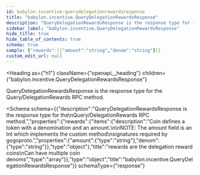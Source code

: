 ```yaml
---
id: babylon-incentive-querydelegationrewardsresponse
title: "babylon.incentive.QueryDelegationRewardsResponse"
description: "QueryDelegationRewardsResponse is the response type for the"
sidebar_label: "babylon.incentive.QueryDelegationRewardsResponse"
hide_title: true
hide_table_of_contents: true
schema: true
sample: {"rewards":[{"amount":"string","denom":"string"}]}
custom_edit_url: null
---
```



<Heading
  as={"h1"}
  className={"openapi__heading"}
  children={"babylon.incentive.QueryDelegationRewardsResponse"}
>
</Heading>



QueryDelegationRewardsResponse is the response type for the
Query/DelegationRewards RPC method.

<Schema
  schema={{"description":"QueryDelegationRewardsResponse is the response type for the\nQuery/DelegationRewards RPC method.","properties":{"rewards":{"items":{"description":"Coin defines a token with a denomination and an amount.\n\nNOTE: The amount field is an Int which implements the custom method\nsignatures required by gogoproto.","properties":{"amount":{"type":"string"},"denom":{"type":"string"}},"type":"object"},"title":"rewards are the delegation reward coins\nCan have multiple coin denoms","type":"array"}},"type":"object","title":"babylon.incentive.QueryDelegationRewardsResponse"}}
  schemaType={"response"}
>
  
</Schema>
            